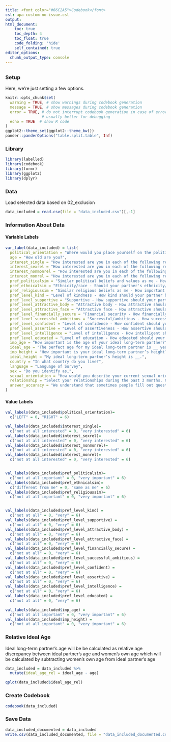 ```yaml
---
title: <font color="#66C2A5">Codebook</font>
csl: apa-custom-no-issue.csl
output: 
html_document:
    toc: true
    toc_depth: 4
    toc_float: true
    code_folding: 'hide'
    self_contained: true
editor_options: 
  chunk_output_type: console
---
```

## {.tabset}

### Setup
Here, we're just setting a few options.
```r
knitr::opts_chunk$set(
  warning = TRUE, # show warnings during codebook generation
  message = TRUE, # show messages during codebook generation
  error = TRUE, # do not interrupt codebook generation in case of errors,
                # usually better for debugging
  echo = TRUE  # show R code
)
ggplot2::theme_set(ggplot2::theme_bw())
pander::panderOptions("table.split.table", Inf)
```

### Library
```r
library(labelled)
library(codebook)
library(formr)
library(ggplot2)
library(dplyr)
```

### Data
Load selected data based on 02_exclusion
```r
data_included = read.csv(file = "data_included.csv")[,-1]
```

### Information About Data {.tabset .active}
#### Variable Labels {.tabset .active}
```r
var_label(data_included) = list(
  political_orientation = "Where would you place yourself on the political spectrum?",
  age = "How old are you?",
  interest_single = "How interested are you in each of the following relationship options at some time in the future? - Being non-partnered (e.g., solo, single, not committed)",
  interest_sexrel = "How interested are you in each of the following relationship options at some time in the future? - Having sexual, non-romantic relationship(s) (e.g., hookups, one-night stands)",
  interest_nonmonrel = "How interested are you in each of the following relationship options at some time in the future? -Having non-monogamous relationship(s)",
  interest_monrel = "How interested are you in each of the following relationship options at some time in the future? - Having monogamous relationship(s)",
  pref_politicalsim = "Similar political beliefs and values as me - How important is it to you?", 
  pref_ethnicalsim = "Ethnicity/race - Should your partner's ethnicity/race be different or the same as you?",
  pref_religioussim = "Similar religious beliefs as me - How important is it to you",
  pref_level_kind = "Level of kindness - How kind should your partner be?",
  pref_level_supportive = "Supportive - How supportive should your partner be?",
  pref_level_attractive_body = "Attractive body - How attractive should your partner's body be?",
  pref_level_attractive_face = "Attractive face - How attractive should your partner's face be?",
  pref_level_financially_secure = "Financial security - How financially secure should your partner be?",
  pref_level_successful_ambitious = "Successful/ambitious - How successful/ambitious should your partner be?",
  pref_level_confident = "Level of confidence - How confident should your partner be?",
  pref_level_assertive = "Level of assertiveness - How assertive should your partner be?",
  pref_level_intelligence = "Level of intelligence - How intelligent should your partner be?",
  pref_level_educated = "Level of education - How educated should your partner be?",
  imp_age = "How important is the age of your ideal long-term partner?",
  ideal_age = "The perfect age for my ideal long-term partner is __ years old.",
  imp_height = "How important is your ideal long-term partner’s height?",
  ideal_height = "My ideal long-term partner’s height is __.",
  country = "In what country do you live?",
  language = "Language of Survey",
  sex = "Do you identify as…",
  sexual_orientation = "How would you describe your current sexual orientation?",
  relationship = "Select your relationships during the past 3 months. Choose as many as you like",
  answer_accuracy = "We understand that sometimes people fill out questionnaires for fun and give answers that may not be accurate. In the interest of scientific accuracy, we will exclude those responses from our final analysis. Please choose one of the statements below:"
)
```

#### Value Labels {.tabset}
```r

val_labels(data_included$political_orientation)=
  c("LEFT" = 0, "RIGHT" = 6)

val_labels(data_included$interest_single)=
  c("not at all interested" = 0, "very interested" = 6)
val_labels(data_included$interest_sexrel)=
  c("not at all interested" = 0, "very interested" = 6)
val_labels(data_included$interest_nonmonrel)=
  c("not at all interested" = 0, "very interested" = 6)
val_labels(data_included$interest_monrel)=
  c("not at all interested" = 0, "very interested" = 6)


val_labels(data_included$pref_politicalsim)=
  c("not at all important" = 0, "very important" = 6)
val_labels(data_included$pref_ethnicalsim)=
  c("different from me" = 0, "same as me" = 6)
val_labels(data_included$pref_religioussim)=
  c("not at all important" = 0, "very important" = 6)


val_labels(data_included$pref_level_kind) =
  c("not at all" = 0, "very" = 6)
val_labels(data_included$pref_level_supportive) =
  c("not at all" = 0, "very" = 6)
val_labels(data_included$pref_level_attractive_body) =
  c("not at all" = 0, "very" = 6)
val_labels(data_included$pref_level_attractive_face) =
  c("not at all" = 0, "very" = 6)
val_labels(data_included$pref_level_financially_secure) =
  c("not at all" = 0, "very" = 6)
val_labels(data_included$pref_level_successful_ambitious) =
  c("not at all" = 0, "very" = 6)
val_labels(data_included$pref_level_confident) =
  c("not at all" = 0, "very" = 6)
val_labels(data_included$pref_level_assertive) =
  c("not at all" = 0, "very" = 6)
val_labels(data_included$pref_level_intelligence) =
  c("not at all" = 0, "very" = 6)
val_labels(data_included$pref_level_educated) =
  c("not at all" = 0, "very" = 6)

val_labels(data_included$imp_age) =
  c("not at all important" = 0, "very important" = 6)
val_labels(data_included$imp_height) =
  c("not at all important" = 0, "very important" = 6)
```

### Relative Ideal Age {.tabset}
Ideal long-term partner's age will be be calculated as relative age discrepancy between ideal partner’s age and women’s own age which will be calculated by subtracting women’s own age from ideal partner’s age
```r
data_included = data_included %>%
  mutate(ideal_age_rel = ideal_age - age)
```

```r
qplot(data_included$ideal_age_rel)
```

### Create Codebook
```r
codebook(data_included)
```

### Save Data
```r
data_included_documented = data_included
write.csv(data_included_documented, file = "data_included_documented.csv")
```
